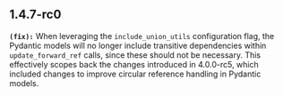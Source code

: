 ## 1.4.7-rc0
**`(fix):`** When leveraging the `include_union_utils` configuration flag, the Pydantic models will no longer include transitive dependencies within
`update_forward_ref` calls, since these should not be necessary. This effectively scopes back the changes introduced in 4.0.0-rc5, which included
changes to improve circular reference handling in Pydantic models.


